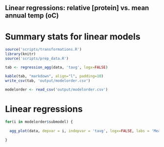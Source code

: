 ## Linear regressions: relative [protein] vs. mean annual temp (oC)

# Summary stats for linear models
```r
source('scripts/transformations.R')
library(knitr)
source('scripts/prep_data.R')

tab <- regression_agg(data, 'tavg', logx=FALSE)

kable(tab, "markdown", align="l", padding=10)
write_csv(tab, 'output/modelorder.csv')

modelorder <- read_csv('output/modelorder.csv')
````

# Linear regressions

```r

for(i in modelorder$submodel) {
  
  agg_plot(data, depvar = i, indepvar = 'tavg', logx=FALSE, labs = 'Mean annual temp (oC)')
  
}

````
